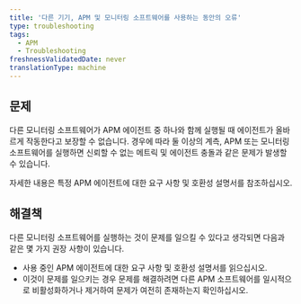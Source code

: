 ```yaml
---
title: '다른 기기, APM 및 모니터링 소프트웨어를 사용하는 동안의 오류'
type: troubleshooting
tags:
  - APM
  - Troubleshooting
freshnessValidatedDate: never
translationType: machine
---
```


## 문제

다른 모니터링 소프트웨어가 APM 에이전트 중 하나와 함께 실행될 때 에이전트가 올바르게 작동한다고 보장할 수 없습니다. 경우에 따라 둘 이상의 계측, APM 또는 모니터링 소프트웨어를 실행하면 신뢰할 수 없는 메트릭 및 에이전트 충돌과 같은 문제가 발생할 수 있습니다.

자세한 내용은 특정 APM 에이전트에 대한 요구 사항 및 호환성 설명서를 참조하십시오.

## 해결책

다른 모니터링 소프트웨어를 실행하는 것이 문제를 일으킬 수 있다고 생각되면 다음과 같은 몇 가지 권장 사항이 있습니다.

* 사용 중인 APM 에이전트에 대한 요구 사항 및 호환성 설명서를 읽으십시오.
* 이것이 문제를 일으키는 경우 문제를 해결하려면 다른 APM 소프트웨어를 일시적으로 비활성화하거나 제거하여 문제가 여전히 존재하는지 확인하십시오.